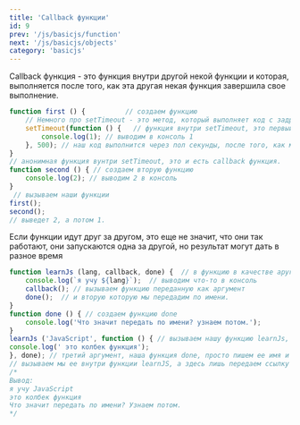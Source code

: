 ```yaml
---
title: 'Callback функции'
id: 9
prev: '/js/basicjs/function'
next: '/js/basicjs/objects'
category: 'basicjs'
---
```


Callback функция - это функция внутри другой некой функции и которая, выполняется после того, как эта другая некая функция завершила свое выполнение. 
```javaScript
function first () {          // создаем функцию
    // Немного про setTimeout - это метод, который выполняет код с задрежкой. Первый аргумент это сам код или функция, а второй время через которое выполнится этот код.
    setTimeout(function () {   // функция внутри setTimeout, это первый аргумент, 500 миллисекунд - второй аргумент.
        console.log(1); // выводим в консоль 1
    }, 500); // наш код выполнится через пол секунды, после того, как мы вызовем функцию first
} 
// анонимная функция вунтри setTimeout, это и есть callback функция.
function second () { // создаем вторую функцию
    console.log(2); // выводим 2 в консоль
}
 // вызываем наши функции
first();
second();
// выведет 2, а потом 1.
```
Если функции идут друг за другом, это еще не значит, что они так работают, они запускаются одна за другой, но результат могут дать в разное время
```javaScript
function learnJs (lang, callback, done) {  // в функцию в качестве аругмента, мы можем передать другую функцию.
    console.log(`я учу ${lang}`);  // выводим что-то в консоль
    callback(); // вызываем функцию переданную как аргумент         
    done();  // и вторую которую мы передадим по имени.
}
function done () { // создаем функцию done
    console.log('Что значит передать по имени? узнаем потом.');
}
learnJs ('JavaScript', function () { // вызываем нашу функцию learnJs, в аргумент lang передаем строку, а в аргумент callback передаем анонимную функцию
console.log(' это колбек функция');
}, done); // третий аргумент, наша функция done, просто пишем ее имя и все, без скобок () - скобки только при вызове функции.
// вызываем мы ее внутри функции learnJS, а здесь лишь передаем ссылку на нее.
/*
Вывод:
я учу JavaScript
это колбек функция
Что значит передать по имени? Узнаем потом.
*/
```
